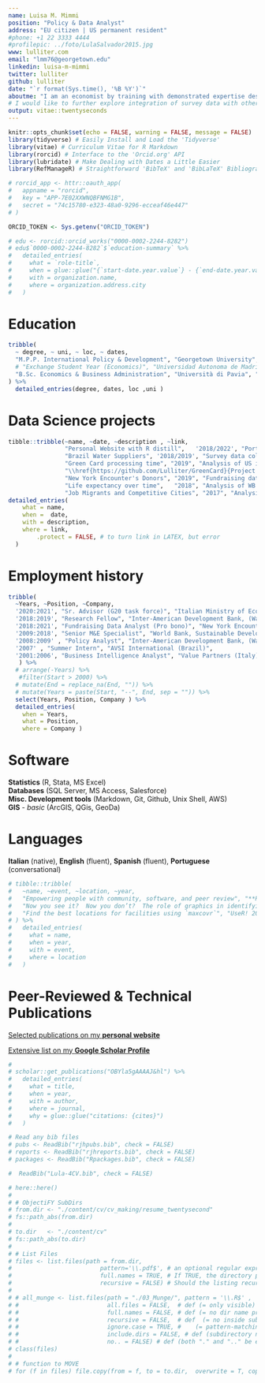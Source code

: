 ```yaml
---
name: Luisa M. Mimmi
position: "Policy & Data Analyst"
address: "EU citizen | US permanent resident"
#phone: +1 22 3333 4444
#profilepic: ../foto/LulaSalvador2015.jpg
www: lulliter.com
email: "lmm76@georgetown.edu"
linkedin: luisa-m-mimmi
twitter: lulliter
github: lulliter
date: "`r format(Sys.time(), '%B %Y')`"
aboutme: "I am an economist by training with demonstrated expertise designing and implementing diagnostic tools, advanced analytics and data visualizations applied to economic development. Most of my empirical research aims at improving universal access to basic infrastructure services (housing, water and sanitation, energy, education and health).\nAs a life-long learner, I cultivate my passion for data science and machine learning and I am interested in devising and implementing data-driven approaches to improve access and availability of high quality infrastructural services." 
# I would like to further explore integration of survey data with other sources –including social media, GIS and satellite imagery– to uncover various dimensions of poverty in vulnerable contexts."
output: vitae::twentyseconds
---
```


```r
knitr::opts_chunk$set(echo = FALSE, warning = FALSE, message = FALSE)
library(tidyverse) # Easily Install and Load the 'Tidyverse'
library(vitae) # Curriculum Vitae for R Markdown
library(rorcid) # Interface to the 'Orcid.org' API
library(lubridate) # Make Dealing with Dates a Little Easier
library(RefManageR) # Straightforward 'BibTeX' and 'BibLaTeX' Bibliography Management

# rorcid_app <- httr::oauth_app(
#   appname = "rorcid",
#   key = "APP-7E02XXWNQBFNMG1B",
#   secret = "74c15780-e323-48a0-9296-ecceaf46e447"
# )

ORCID_TOKEN <- Sys.getenv("ORCID_TOKEN") 
```

<!-- # Education -->

```r
# edu <- rorcid::orcid_works("0000-0002-2244-8282")
# edu$`0000-0002-2244-8282`$`education-summary` %>%
#   detailed_entries(
#     what = `role-title`,
#     when = glue::glue("{`start-date.year.value`} - {`end-date.year.value`}"),
#     with = organization.name,
#     where = organization.address.city
#   )
```

# Education

```r
tribble(
  ~ degree, ~ uni, ~ loc, ~ dates, 
  "M.P.P. International Policy & Development", "Georgetown University", "Washington D.C., US", "2008", 
  # "Exchange Student Year (Economics)", "Universidad Autonoma de Madrid", "Madrid, Spain", "1997/1998" ,
  "B.Sc. Economics & Business Administration", "Università di Pavia", "Pavia, Italy", "2001" 
) %>% 
  detailed_entries(degree, dates, loc ,uni )
```

# Data Science projects

```r
tibble::tribble(~name, ~date, ~description , ~link,
                "Personal Website with R distill",   '2018/2022', "Portfolio, R code, ideas", "\\href{https://lulliter.com/}{https://lulliter.com/}",
                "Brazil Water Suppliers", '2018/2019', "Survey data collection and analysis", "\\href{https://lulliter.github.io/BrazilWaterSurvey/}{Project Webpage}" ,
                "Green Card processing time", "2019", "Analysis of US immigration data",
                "\\href{https://github.com/Lulliter/GreenCard}{Project Repo}" ,
                "New York Encounter's Donors", "2019", "Fundraising data analysis", "\\href{https://lulliter.com/data/NYEPresentation_14April2019.pdf}{Presentation}",
                "Life expectancy over time",   "2018", "Analysis of WB's WDI indicator", "\\href{https://raw.githubusercontent.com/Lulliter/DECdatascience/master/Part_1_Output.pdf}{Short Study}",
                "Job Migrants and Competitive Cities", "2017", "Analysis of LinkedIn data", "\\href{https://raw.githubusercontent.com/Lulliter/Linkedin/master/LinkedInPresentation-R_01Dec2017.pdf}{Presentation}") %>%
detailed_entries(
    what = name, 
    when =  date,
    with = description,
    where = link,
        .protect = FALSE, # to turn link in LATEX, but error
  )


```

# Employment history

```r
tribble(
  ~Years, ~Position, ~Company,
  '2020:2021', "Sr. Advisor (G20 task force)", "Italian Ministry of Economy & Finance, (Rome)",
  '2018:2019', "Research Fellow", "Inter-American Development Bank, (Washington DC)",
  '2018:2021', "Fundraising Data Analyst (Pro bono)", "New York Encounter, (remote)",
  '2009:2018', "Senior M&E Specialist", "World Bank, Sustainable Development VP, (Washington DC)",
  '2008:2009' , "Policy Analyst", "Inter-American Development Bank, (Washington DC)",
  '2007' , "Summer Intern", "AVSI International (Brazil)",
  '2001:2006', "Business Intelligence Analyst", "Value Partners (Italy)",
   ) %>%
  # arrange(-Years) %>%
   #filter(Start > 2000) %>%
  # mutate(End = replace_na(End, "")) %>%
  # mutate(Years = paste(Start, "--", End, sep = "")) %>%
  select(Years, Position, Company ) %>%
  detailed_entries(
    when = Years, 
    what = Position, 
    where = Company )


```

# Software

**Statistics** (R, Stata, MS Excel)  
**Databases** (SQL Server, MS Access, Salesforce)  
**Misc. Development tools** (Markdown, Git, Github, Unix Shell, AWS)  
**GIS** - *basic* (ArcGIS, QGis, GeoDa)

# Languages

**Italian** (native), **English** (fluent), **Spanish** (fluent), **Portuguese** (conversational)

```r
# tibble::tribble(
#   ~name, ~event, ~location, ~year,
#   "Empowering people with community, software, and peer review", "**RUCK: R Users Conference Korea (Invited Keynote speaker)**", "Seoul, Korea", 2018,
#   "Now you see it?  Now you don’t?  The role of graphics in identifying MCMC convergence (Awarded Runner up Pitman Prize for Young Statistician)", "ISCB-ASC", "Melbourne, Australia", 2018,
#   "Find the best locations for facilities using `maxcovr`", "UseR! 2018", "Brisbane, Australia", 2018
# ) %>%
#   detailed_entries(
#     what = name,
#     when = year,
#     with = event,
#     where = location
#   )
```

<!-- # Articles in Public Media -->

<!-- Mimmi, Luisa M. and Fabiana Machado. 2019. "*Technological disruption: a look into the future innovation in water and sanitation.*" January 21, 2019. [IADB Water Blog](https://blogs.iadb.org/agua/en/technological-disruption-a-look-into-the-future-innovation-in-water-and-sanitation/) -->

<!-- Mimmi, Luisa M., Borja-Vega Christian, and Amit Patel. 2017. "*Predicting Slum Dwellers' Deprivations from Space: A Pilot Study on Dhaka.*" November 15, 2017. [World Bank Water Blog](https://blogs.worldbank.org/water/predicting-slum-dwellers-deprivations-space-pilot-study-dhaka) -->

<!-- Mimmi, Luisa M. 2016. "*Open Spatial Data for Resilience in Tanzania: Lessons Learned from 'Dar Ramani Huria.'*" November 15, 2016. [Personal Blog](https://lulliter.github.io/post/2016-11-15_ramani-huria/) -->

<!-- Mimmi, Luisa M. 2009. "*Sussidiarietà e Sviluppo: L'elettricità nelle Favelas* dell'America Latina." February 28, 2009. (in Italian) [Personal Blog](https://lulliter.github.io/post/sussidiariet%C3%A0-e-sviluppo/). -->

# Peer-Reviewed & Technical Publications

[Selected publications on my **personal website**](https://lulliter.com/publications.html)  

[Extensive list on my **Google Scholar Profile**](https://scholar.google.com/citations?user=OBYla5gAAAAJ&hl=en&oi=ao)

```{=tex}
\endfirstpage
```
```r
# 
# scholar::get_publications("OBYla5gAAAAJ&hl") %>%
#   detailed_entries(
#     what = title,
#     when = year,
#     with = author,
#     where = journal,
#     why = glue::glue("citations: {cites}")
#   )
```

```r
# Read any bib files
# pubs <- ReadBib("rjhpubs.bib", check = FALSE)
# reports <- ReadBib("rjhreports.bib", check = FALSE)
# packages <- ReadBib("Rpackages.bib", check = FALSE)

#  ReadBib("Lula-4CV.bib", check = FALSE)

```

```r
# here::here()
# 
# # ObjectiFY SubDirs	
# from.dir <- "./content/cv/cv_making/resume_twentysecond"
# fs::path_abs(from.dir)
# 
# to.dir   <- "./content/cv"
# fs::path_abs(to.dir)
# 
# # List Files 
# files <- list.files(path = from.dir, 
# 						  pattern='\\.pdf$', # an optional regular expression. (ends with
# 						  full.names = TRUE, # If TRUE, the directory path is prepended to the file names 
# 						  recursive = FALSE) # Should the listing recurse into directories?
# 	
# # all_munge <- list.files(path = "./03_Munge/", pattern = '\\.R$' , 
# #                         all.files = FALSE,  # def (= only visible)
# #                         full.names = FALSE, # def (= no dir name prepended)
# #                         recursive = FALSE,  # def  (= no inside sub-dir )
# #                         ignore.case = TRUE, #    (= pattern-matching be case-insensitive)
# #                         include.dirs = FALSE, # def (subdirectory names NOT be included in recursive listings)
# #                         no.. = FALSE) # def (both "." and ".." be excluded also from non-recursive listings)
# class(files) 
# 
# # function to MOVE
# for (f in files) file.copy(from = f, to = to.dir,	 overwrite = T, copy.date = T)

```
